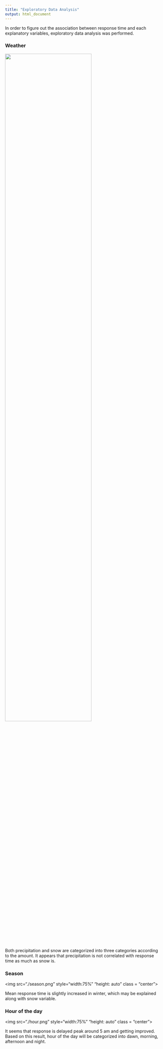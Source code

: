 ```yaml
---
title: "Exploratory Data Analysis"
output: html_document
---
```


In order to figure out the association between response time and each explanatory variables, exploratory data analysis was performed.

### Weather
<img src="./prcp_snow.png" style="width:75%" class = "center"></center>

Both precipitation and snow are categorized into three categories according to the amount. It appears that precipitation is not correlated with response time as much as snow is. 

### Season
<img src="./season.png" style="width:75%" "height: auto" class = "center"></center>

Mean response time is slightly increased in winter, which may be explained along with snow variable.  

### Hour of the day
<img src="./hour.png" style="width:75%" "height: auto" class = "center"></center>

It seems that response is delayed peak around 5 am and getting improved. Based on this result, hour of the day will be categorized into dawn, morning, afternoon and night.   